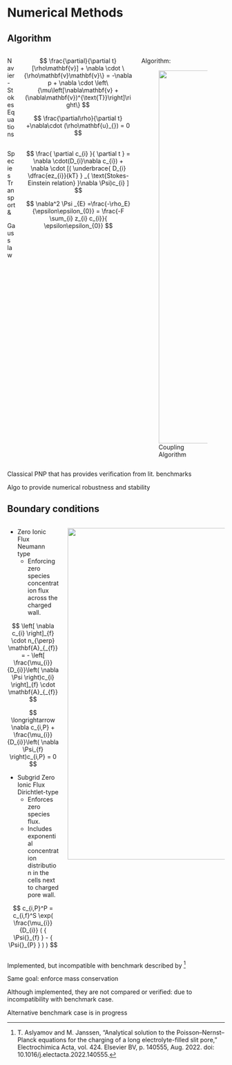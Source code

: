 # Numerical Methods

<!--TODO planning-->

## Algorithm 

:::::: {.columns style="width: 100%;"}
 

::::: {.column style="width: 60%;"}
 
:::: {.columns style="width: 100%;"}

::: {.column width="30%" .fragment fragment-index=1}

Navier-Stokes Equations

::: 
<!-- left col -->


::: {.column  style="text-align:left" .fragment}

$$
	\frac{\partial}{\partial t}[\rho\mathbf{v}] + \nabla \cdot \{\rho\mathbf{v}\mathbf{v}\} = -\nabla p + \nabla \cdot \left\{\mu\left[\nabla\mathbf{v} + (\nabla\mathbf{v})^{\text{T}}\right]\right\} 
$$

$$
	\frac{\partial\rho}{\partial t} +\nabla\cdot  (\rho\mathbf{u}_{}) = 0   
$$

::: 

<!-- right col -->

:::: 

<!-- top cols -->


:::: {.columns style="width: 100%;" }

::: {.column width="30%" .fragment}

Species Transport &


Gauss law 
::: 
<!-- left col -->

::: {.column style="text-align:left"  .fragment}

$$
  \frac{ \partial c_{i} }{ \partial t } = \nabla \cdot(D_{i}\nabla   c_{i})
	+ \nabla \cdot 
	[(
    \underbrace{ D_{i} \dfrac{ez_{i}}{kT} }
    _{ \text{Stokes-Einstein relation} }\nabla \Psi)c_{i}
    ]
$$

$$
  \nabla^2 \Psi _{E}   =\frac{-\rho_E}{\epsilon\epsilon_{0}} = \frac{-F \sum_{i} z_{i}  c_{i}}{ \epsilon\epsilon_{0}} 
$$

::: 
<!-- right col -->

::::: 
<!-- bottom cols -->
 
:::: 
 
::::: {.column style="width: 40%;" .fragment}  


Algorithm:

![Coupling Algorithm](_Medias/algo.svg){height="9in" style="text-align:center"}
 
<!-- TODO this needs to be wider: svg -->

:::::  
 
::::::  


::: {.notes}

Classical PNP that has provides verification from lit. benchmarks

Algo to provide numerical robustness and stability

:::  

## Boundary conditions


:::: {.columns style="width: 100%;" .fragment}

::: {.column width="50%" }


::: {.fragment} 

- Zero Ionic Flux  
    Neumann type 
    - Enforcing zero species concentration flux across the charged wall.

$$
    \left[ \nabla c_{i} \right]_{f}  \cdot n_{\perp} \mathbf{A}_{_{f}}    
    =   
    - \left[ \frac{\mu_{i}}{D_{i}}\left( \nabla \Psi \right)c_{i} \right]_{f} \cdot \mathbf{A}_{_{f}}
$$

$$
    \longrightarrow \nabla c_{i,P} + \frac{\mu_{i}}{D_{i}}\left( \nabla \Psi_{f} \right)c_{i,P} = 0 
$$
:::

::: {.fragment}

- Subgrid Zero Ionic Flux  
    Dirichtlet-type
    - Enforces zero species flux.
    - Includes exponential concentration distribution in the cells next to charged pore wall.

$$
c_{i,P}^P  =  c_{i,f}^S  \exp( \frac{\mu_{i}}{D_{i}}  ( 
{ \Psi{}_{f} }    -  { \Psi{}_{P}  }   
)    )
$$

::: 

::: 

<!-- left col -->

::: {.column width="50%" style="text-align:left" }

![](_Medias/subgrid.svg){height="8in" style="text-align:center"}

::: 
<!-- right col -->

:::: 
<!-- cols --> 

 



::: {.callout-caution icon=false title="Not tested!" .fragment} 

Implemented, but incompatible with benchmark described by ^[T. Aslyamov and M. Janssen, “Analytical solution to the Poisson–Nernst–Planck equations for the charging of a long electrolyte-filled slit pore,” Electrochimica Acta, vol. 424. Elsevier BV, p. 140555, Aug. 2022. doi: 10.1016/j.electacta.2022.140555.] 

:::  


::: {.notes}

Same goal: enforce mass conservation

Although implemented, they are not compared or verified: due to incompatibility with benchmark case. 

Alternative benchmark case is in progress

:::  

 
